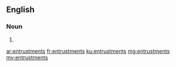 ==English==

===Noun===
{{head|en}}

# {{plural of|entrustment}}

[[ar:entrustments]]
[[fr:entrustments]]
[[ku:entrustments]]
[[mg:entrustments]]
[[my:entrustments]]